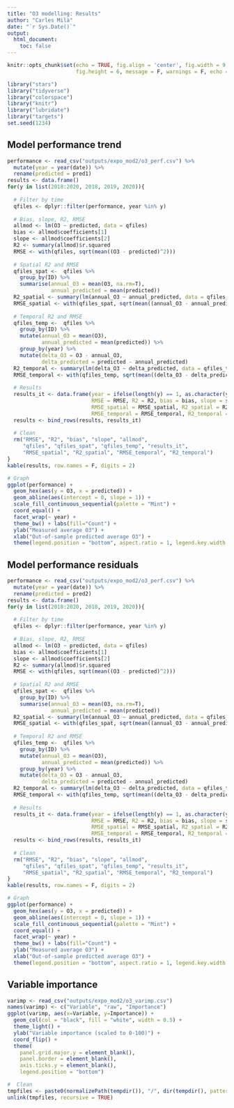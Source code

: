```yaml
---
title: "O3 modelling: Results"
author: "Carles Milà"
date: "`r Sys.Date()`"
output:
  html_document:
    toc: false
---
```


```r
knitr::opts_chunk$set(echo = TRUE, fig.align = 'center', fig.width = 9, 
                      fig.height = 6, message = F, warnings = F, echo = F)

library("stars")
library("tidyverse")
library("colorspace")
library("knitr")
library("lubridate")
library("targets")
set.seed(1234)
```

## Model performance trend

```r
performance <- read_csv("outputs/expo_mod2/o3_perf.csv") %>%
  mutate(year = year(date)) %>%
  rename(predicted = pred1)
results <- data.frame()
for(y in list(2018:2020, 2018, 2019, 2020)){
  
  # Filter by time
  qfiles <- dplyr::filter(performance, year %in% y)
  
  # Bias, slope, R2, RMSE
  allmod <- lm(O3 ~ predicted, data = qfiles)
  bias <- allmod$coefficients[1]
  slope <- allmod$coefficients[2]
  R2 <- summary(allmod)$r.squared
  RMSE <- with(qfiles, sqrt(mean((O3 - predicted)^2)))
  
  # Spatial R2 and RMSE
  qfiles_spat <-  qfiles %>% 
    group_by(ID) %>%
    summarise(annual_O3 = mean(O3, na.rm=T),
              annual_predicted = mean(predicted))
  R2_spatial <- summary(lm(annual_O3 ~ annual_predicted, data = qfiles_spat))$r.squared
  RMSE_spatial <- with(qfiles_spat, sqrt(mean((annual_O3 - annual_predicted)^2)))
  
  # Temporal R2 and RMSE
  qfiles_temp <-  qfiles %>% 
    group_by(ID) %>%
    mutate(annual_O3 = mean(O3),
           annual_predicted = mean(predicted)) %>%
    group_by(year) %>%
    mutate(delta_O3 = O3 - annual_O3,
           delta_predicted = predicted - annual_predicted)
  R2_temporal <- summary(lm(delta_O3 ~ delta_predicted, data = qfiles_temp))$r.squared
  RMSE_temporal <- with(qfiles_temp, sqrt(mean((delta_O3 - delta_predicted)^2)))
  
  # Results
  results_it <- data.frame(year = ifelse(length(y) == 1, as.character(y), "All"), 
                           RMSE = RMSE, R2 = R2, bias = bias, slope = slope,
                           RMSE_spatial = RMSE_spatial, R2_spatial = R2_spatial,
                           RMSE_temporal = RMSE_temporal, R2_temporal = R2_temporal)
  results <- bind_rows(results, results_it)
  
  # Clean
  rm("RMSE", "R2", "bias", "slope", "allmod", 
     "qfiles", "qfiles_spat", "qfiles_temp", "results_it",
     "RMSE_spatial", "R2_spatial", "RMSE_temporal", "R2_temporal")  
}
kable(results, row.names = F, digits = 2)

# Graph
ggplot(performance) +
  geom_hex(aes(y = O3, x = predicted)) +
  geom_abline(aes(intercept = 0, slope = 1)) +
  scale_fill_continuous_sequential(palette = "Mint") +
  coord_equal() +
  facet_wrap(~ year) + 
  theme_bw() + labs(fill="Count") +
  ylab("Measured average O3") + 
  xlab("Out-of-sample predicted average O3") +
  theme(legend.position = "bottom", aspect.ratio = 1, legend.key.width = unit(0.75, "cm"))
```

## Model performance residuals

```r
performance <- read_csv("outputs/expo_mod2/o3_perf.csv") %>%
  mutate(year = year(date)) %>%
  rename(predicted = pred2)
results <- data.frame()
for(y in list(2018:2020, 2018, 2019, 2020)){
  
  # Filter by time
  qfiles <- dplyr::filter(performance, year %in% y)
  
  # Bias, slope, R2, RMSE
  allmod <- lm(O3 ~ predicted, data = qfiles)
  bias <- allmod$coefficients[1]
  slope <- allmod$coefficients[2]
  R2 <- summary(allmod)$r.squared
  RMSE <- with(qfiles, sqrt(mean((O3 - predicted)^2)))
  
  # Spatial R2 and RMSE
  qfiles_spat <-  qfiles %>% 
    group_by(ID) %>%
    summarise(annual_O3 = mean(O3, na.rm=T),
              annual_predicted = mean(predicted))
  R2_spatial <- summary(lm(annual_O3 ~ annual_predicted, data = qfiles_spat))$r.squared
  RMSE_spatial <- with(qfiles_spat, sqrt(mean((annual_O3 - annual_predicted)^2)))
  
  # Temporal R2 and RMSE
  qfiles_temp <-  qfiles %>% 
    group_by(ID) %>%
    mutate(annual_O3 = mean(O3),
           annual_predicted = mean(predicted)) %>%
    group_by(year) %>%
    mutate(delta_O3 = O3 - annual_O3,
           delta_predicted = predicted - annual_predicted)
  R2_temporal <- summary(lm(delta_O3 ~ delta_predicted, data = qfiles_temp))$r.squared
  RMSE_temporal <- with(qfiles_temp, sqrt(mean((delta_O3 - delta_predicted)^2)))
  
  # Results
  results_it <- data.frame(year = ifelse(length(y) == 1, as.character(y), "All"), 
                           RMSE = RMSE, R2 = R2, bias = bias, slope = slope,
                           RMSE_spatial = RMSE_spatial, R2_spatial = R2_spatial,
                           RMSE_temporal = RMSE_temporal, R2_temporal = R2_temporal)
  results <- bind_rows(results, results_it)
  
  # Clean
  rm("RMSE", "R2", "bias", "slope", "allmod", 
     "qfiles", "qfiles_spat", "qfiles_temp", "results_it",
     "RMSE_spatial", "R2_spatial", "RMSE_temporal", "R2_temporal")  
}
kable(results, row.names = F, digits = 2)

# Graph
ggplot(performance) +
  geom_hex(aes(y = O3, x = predicted)) +
  geom_abline(aes(intercept = 0, slope = 1)) +
  scale_fill_continuous_sequential(palette = "Mint") +
  coord_equal() +
  facet_wrap(~ year) + 
  theme_bw() + labs(fill="Count") +
  ylab("Measured average O3") + 
  xlab("Out-of-sample predicted average O3") +
  theme(legend.position = "bottom", aspect.ratio = 1, legend.key.width = unit(0.75, "cm"))
```

## Variable importance

```r
varimp <- read_csv("outputs/expo_mod2/o3_varimp.csv") 
names(varimp) <- c("Variable", "raw", "Importance")
ggplot(varimp, aes(x=Variable, y=Importance)) +
  geom_col(col = "black", fill = "white", width = 0.5) +
  theme_light() +
  ylab("Variable importance (scaled to 0-100)") + 
  coord_flip() +
  theme(
    panel.grid.major.y = element_blank(),
    panel.border = element_blank(),
    axis.ticks.y = element_blank(), 
    legend.position = "bottom")
```

```r
#  Clean 
tmpfiles <- paste0(normalizePath(tempdir()), "/", dir(tempdir(), pattern = ".tif"))
unlink(tmpfiles, recursive = TRUE)
```
